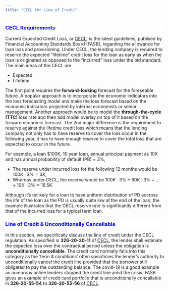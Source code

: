 ```yaml
---
title: "CECL for Line of Credit"
---
```


<div style="background-color:white;color:blue;matrixOperation:20px;">
### CECL Requirements
</div>

Current Expected Credit Loss, or [CECL](https://www.fasb.org/jsp/FASB/Document_C/DocumentPage?cid=1176168232528&acceptedDisclaimer=true), is the latest guidelines, publised by Financial Accounting Standards Board (FASB), regarding the allowance for loan loss and provisioning. Under CECL, the lending company is required to reserve the expected "lifetime" credit loss for the loan as early as when the loan is originated as opposed to the "incurred" loss under the old standard. The main ideas of the CECL are 

* Expected 
* Lifetime

The first point requires the **forward-looking** forecast for the foreseable future. A popular approach is to incorporate the economic indicators into the loss forecasting model and make the loss forecast based on the economic indicators projected by internal economists or senior management. Another approach would be to model the **through-the-cycle (TTC)** loss rate and then add model overlay on top of it based on the forward economic forecast. The 2nd major difference is the requirement to reserve against the lifetime credit loss which means that the lending company not only has to have reserve to cover the loss occur in the following year, it has to have enough reserve to cover the total loss that are expected to occur in the future. 

For example, a loan $100K, 10 year loan, annual principal payment as 10K and has annual probability of default (PB) = 3%, 

* The reserve under incurred loss for the following 12 months would be $100K \cdot 3\% = 3K$, 
* Whereas under CECL, the reserve would be $100K \cdot 3\%  + 90K \cdot 3\% + ...+ 10K \cdot 3\% = 16.5K$. 

Although it's unlikely for a loan to have uniform distribution of PD accross the life of the loan as the PD is usually quite low at the end of the loan, the example illustrates that the CECL reserve rate is significantly different from that of the incurred loss for a typical term loan.



<div style="background-color:white;color:blue;matrixOperation:20px;">
### Line of Credit & Unconditionally Cancellable
</div>

In this section, we specifically discuss the line of credit under the CECL regulation. As specified in **326-20-30-11** of [CECL](https://www.fasb.org/jsp/FASB/Document_C/DocumentPage?cid=1176168232528&acceptedDisclaimer=true), the lender shall estimate the expected loss over the contractual period unless the obligation is **unconditionally cancellable**. The credit card normally falls into this category as the 'term & conditions' often specificies the lender's authority to unconditionally cancel the credit line provided that the borrower still obligated to pay the outstanding balance. The covid-19 is a good example as numorous online lenders stopped the credit line amid the crisis. FASB gives an example of credit card portfolio that is unconditionally concallable in **326-20-55-54** to **326-20-55-56** of [CECL](https://www.fasb.org/jsp/FASB/Document_C/DocumentPage?cid=1176168232528&acceptedDisclaimer=true).











